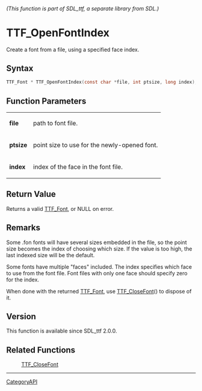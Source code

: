 ====== (This function is part of SDL_ttf, a separate library from SDL.) ======
= TTF_OpenFontIndex =

Create a font from a file, using a specified face index.

== Syntax ==

<syntaxhighlight lang='c'>
TTF_Font * TTF_OpenFontIndex(const char *file, int ptsize, long index);
</syntaxhighlight>

== Function Parameters ==

{|
|'''file'''
|path to font file.
|-
|'''ptsize'''
|point size to use for the newly-opened font.
|-
|'''index'''
|index of the face in the font file.
|}

== Return Value ==

Returns a valid [[TTF_Font]], or NULL on error.

== Remarks ==

Some .fon fonts will have several sizes embedded in the file, so the point
size becomes the index of choosing which size. If the value is too high,
the last indexed size will be the default.

Some fonts have multiple "faces" included. The index specifies which face
to use from the font file. Font files with only one face should specify
zero for the index.

When done with the returned [[TTF_Font]], use [[TTF_CloseFont]]() to
dispose of it.

== Version ==

This function is available since SDL_ttf 2.0.0.

== Related Functions ==

:[[TTF_CloseFont]]

----
[[CategoryAPI]]


